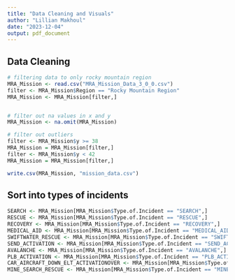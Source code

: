 ---
title: "Data Cleaning and Visuals"
author: "Lillian Makhoul"
date: "2023-12-04"
output: pdf_document
---

## Data Cleaning

```{r}
# filtering data to only rocky mountain region
MRA_Mission <- read.csv("MRA_Mission_Data_3_0_0.csv")
filter <- MRA_Mission$Region == "Rocky Mountain Region"
MRA_Mission <- MRA_Mission[filter,]


# filter out na values in x and y
MRA_Mission <- na.omit(MRA_Mission)

# filter out outliers
filter <- MRA_Mission$y >= 38
MRA_Mission = MRA_Mission[filter,]
filter <- MRA_Mission$y < 42
MRA_Mission = MRA_Mission[filter,]

write.csv(MRA_Mission, "mission_data.csv")
```

## Sort into types of incidents

```{r}
SEARCH <- MRA_Mission[MRA_Mission$Type.of.Incident == "SEARCH",]
RESCUE <- MRA_Mission[MRA_Mission$Type.of.Incident == "RESCUE",]
RECOVERY <- MRA_Mission[MRA_Mission$Type.of.Incident == "RECOVERY",]
MEDICAL_AID <- MRA_Mission[MRA_Mission$Type.of.Incident == "MEDICAL_AID",]
SWIFTWATER_RESCUE <- MRA_Mission[MRA_Mission$Type.of.Incident == "SWIFTWATER_RESCUE",]
SEND_ACTIVATION <- MRA_Mission[MRA_Mission$Type.of.Incident == "SEND_ACTIVATION",]
AVALANCHE <- MRA_Mission[MRA_Mission$Type.of.Incident == "AVALANCHE",]
PLB_ACTIVATION <- MRA_Mission[MRA_Mission$Type.of.Incident == "PLB_ACTIVATION",]
CAR_AIRCRAFT_DOWN_ELT_ACTIVATIONOVER <- MRA_Mission[MRA_Mission$Type.of.Incident == "AIRCRAFT_DOWN/ELT_ACTIVATION",]
MINE_SEARCH_RESCUE <- MRA_Mission[MRA_Mission$Type.of.Incident == "MINE_SEARCH/RESCUE",]
```

